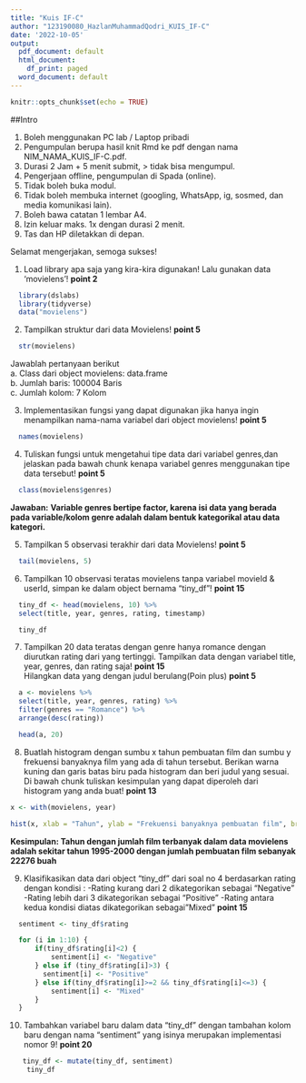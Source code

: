 ---
title: "Kuis IF-C"
author: "123190080_HazlanMuhammadQodri_KUIS_IF-C"
date: '2022-10-05'
output:
  pdf_document: default
  html_document:
    df_print: paged
  word_document: default
---

```{r setup, include=FALSE}
knitr::opts_chunk$set(echo = TRUE)
```

##Intro

1. Boleh menggunakan PC lab / Laptop pribadi
2. Pengumpulan berupa hasil knit Rmd ke pdf dengan nama NIM_NAMA_KUIS_IF-C.pdf.
3. Durasi 2 Jam + 5 menit submit, > tidak bisa mengumpul.
4. Pengerjaan offline, pengumpulan di Spada (online).
5. Tidak boleh buka modul.
6. Tidak boleh membuka internet (googling, WhatsApp, ig, sosmed, dan media komunikasi lain).
7. Boleh bawa catatan 1 lembar A4.
8. Izin keluar maks. 1x dengan durasi 2 menit.
9. Tas dan HP diletakkan di depan.

Selamat mengerjakan, semoga sukses!

1. Load library apa saja yang kira-kira digunakan! Lalu gunakan data 'movielens'! **point 2**
```{r movielens}
  library(dslabs)
  library(tidyverse)
  data("movielens")
```  

2. Tampilkan struktur dari data Movielens! **point 5**
```{r No2}
  str(movielens)
```  
Jawablah pertanyaan berikut  
a. Class dari object movielens: data.frame  
b. Jumlah baris: 100004 Baris  
c. Jumlah kolom: 7 Kolom  

3. Implementasikan fungsi yang dapat digunakan jika hanya ingin menampilkan nama-nama variabel dari object movielens! **point 5**  
```{r No3}
  names(movielens)
```  
4. Tuliskan fungsi untuk mengetahui tipe data dari variabel genres,dan jelaskan pada bawah chunk kenapa variabel genres menggunakan tipe data tersebut! **point 5**  
```{r No4}
  class(movielens$genres)
```  
**Jawaban:**
**Variable genres bertipe factor, karena isi data yang berada pada variable/kolom genre adalah dalam bentuk kategorikal atau data kategori.** 

5. Tampilkan 5 observasi terakhir dari data Movielens! **point 5**
```{r No5}
  tail(movielens, 5)
```  

6. Tampilkan 10 observasi teratas movielens tanpa variabel movieId & userId, simpan ke dalam object bernama "tiny_df"!  **point 15**  
```{r no6}
  tiny_df <- head(movielens, 10) %>%
  select(title, year, genres, rating, timestamp)

  tiny_df
```  

7. Tampilkan 20 data teratas dengan genre hanya romance dengan diurutkan rating dari yang tertinggi. Tampilkan data dengan variabel title, year, genres, dan rating saja!    **point 15**  
Hilangkan data yang dengan judul berulang(Poin plus) **point 5**
```{r no7}
  a <- movielens %>%
  select(title, year, genres, rating) %>%
  filter(genres == "Romance") %>%
  arrange(desc(rating))

  head(a, 20)
```  

8. Buatlah histogram dengan sumbu x tahun pembuatan film dan sumbu y frekuensi banyaknya film yang ada di tahun tersebut. Berikan warna kuning dan garis batas biru pada histogram dan beri judul yang sesuai. Di bawah chunk tuliskan kesimpulan yang dapat diperoleh dari histogram yang anda buat! **point 13**  
```{r No8}
x <- with(movielens, year)

hist(x, xlab = "Tahun", ylab = "Frekuensi banyaknya pembuatan film", breaks = 25, density = 100, col="yellow", border = "blue", main ="Histogram Frekuensi Tahun Pembuatan film", labels = TRUE)
```  
**Kesimpulan: Tahun dengan jumlah film terbanyak dalam data movielens adalah sekitar tahun 1995-2000 dengan jumlah pembuatan film sebanyak 22276 buah**

9. Klasifikasikan data dari object "tiny_df" dari soal no 4 berdasarkan rating dengan kondisi : 
-Rating kurang dari 2 dikategorikan sebagai “Negative” 
-Rating lebih dari 3 dikategorikan sebagai “Positive" 
-Rating antara kedua kondisi diatas dikategorikan sebagai”Mixed” **point 15**
```{r No9}
  sentiment <- tiny_df$rating

  for (i in 1:10) {
      if(tiny_df$rating[i]<2) {
          sentiment[i] <- "Negative"
      } else if (tiny_df$rating[i]>3) {
        sentiment[i] <- "Positive"
      } else if(tiny_df$rating[i]>=2 && tiny_df$rating[i]<=3) {
          sentiment[i] <- "Mixed"
      }
  }
```  
10. Tambahkan variabel baru dalam data "tiny_df" dengan tambahan kolom baru dengan nama “sentiment” yang isinya merupakan implementasi nomor 9! **point 20**
```{r No10}
   tiny_df <- mutate(tiny_df, sentiment)
    tiny_df
```  